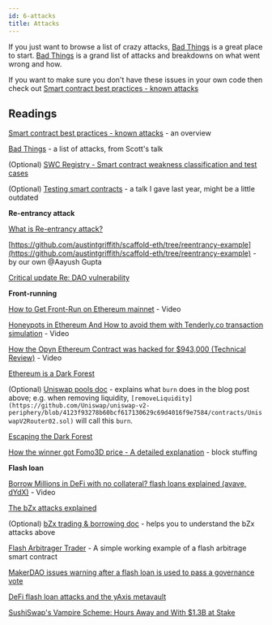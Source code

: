 ```yaml
---
id: 6-attacks
title: Attacks
---
```


If you just want to browse a list of crazy attacks, [Bad Things](https://www.notion.so/72675e93bdb94748b2b980d5b3e1392c) is a great place to start. [Bad Things](https://www.notion.so/72675e93bdb94748b2b980d5b3e1392c) is a grand list of attacks and breakdowns on what went wrong and how.

If you want to make sure you don't have these issues in your own code then check out [Smart contract best practices - known attacks](https://consensys.github.io/smart-contract-best-practices/known_attacks/)


## Readings
[Smart contract best practices - known attacks](https://consensys.github.io/smart-contract-best-practices/known_attacks/) - an overview

[Bad Things](https://www.notion.so/72675e93bdb94748b2b980d5b3e1392c) - a list of attacks, from Scott's talk

(Optional) [SWC Registry - Smart contract weakness classification and test cases](https://swcregistry.io/)

(Optional) [Testing smart contracts](https://paper.dropbox.com/doc/Testing-Smart-Contracts--BDJwiMz3hUqegqNHWaNLHEXEAg-zNNmL81GmXq9eBaBzzj4M) - a talk I gave last year, might be a little outdated

**Re-entrancy attack**

[What is Re-entrancy attack?](https://quantstamp.com/blog/what-is-a-re-entrancy-attack)

[https://github.com/austintgriffith/scaffold-eth/tree/reentrancy-example](https://github.com/austintgriffith/scaffold-eth/tree/reentrancy-example) - by our own @Aayush Gupta

[Critical update Re: DAO vulnerability](https://blog.ethereum.org/2016/06/17/critical-update-re-dao-vulnerability/)

**Front-running**

[How to Get Front-Run on Ethereum mainnet](https://www.youtube.com/watch?v=UZ-NNd6yjFM) - Video

[Honeypots in Ethereum And How to avoid them with Tenderly.co transaction simulation](https://www.youtube.com/watch?v=DDn5mksOUCc) - Video

[How the Opyn Ethereum Contract was hacked for $943,000 (Technical Review)](https://www.youtube.com/watch?v=sMANc7K4lHk) - Video

[Ethereum is a Dark Forest](https://medium.com/@danrobinson/ethereum-is-a-dark-forest-ecc5f0505dff)

(Optional) [Uniswap pools doc](https://uniswap.org/docs/v2/core-concepts/pools/) - explains what `burn` does in the blog post above; e.g. when removing liquidity, `[removeLiquidity](https://github.com/Uniswap/uniswap-v2-periphery/blob/4123f93278b60bcf617130629c69d4016f9e7584/contracts/UniswapV2Router02.sol)` will call this `burn`.

[Escaping the Dark Forest](https://samczsun.com/escaping-the-dark-forest/)

[How the winner got Fomo3D price - A detailed explanation](https://medium.com/coinmonks/how-the-winner-got-fomo3d-prize-a-detailed-explanation-b30a69b7813f) - block stuffing

**Flash loan**

[Borrow Millions in DeFi with no collateral? flash loans explained (avave, dYdX)](https://www.youtube.com/watch?v=mCJUhnXQ76s) - Video

[The bZx attacks explained](https://www.palkeo.com/en/projets/ethereum/bzx.html#b-the-compound-borrow)

(Optional) [bZx trading & borrowing doc](https://docs.bzx.network/fulcrum-integration/trading-borrowing) - helps you to understand the bZx attacks above

[Flash Arbitrager Trader](https://github.com/fifikobayashi/Flash-Arb-Trader) - A simple working example of a flash arbitrage smart contract

[MakerDAO issues warning after a flash loan is used to pass a governance vote](https://www.theblockcrypto.com/post/82721/makerdao-issues-warning-after-a-flash-loan-is-used-to-pass-a-governance-vote)

[DeFi flash loan attacks and the yAxis metavault](https://yaxis.ghost.io/defi-flash-loan-attacks-and-the-yaxis-metavault/)

[SushiSwap's Vampire Scheme: Hours Away and With $1.3B at Stake](https://thedefiant.substack.com/p/sushiswaps-vampire-scheme-hours-away)